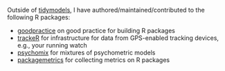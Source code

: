 
Outside of [tidymodels](https://www.tidymodels.org/), I have authored/maintained/contributed to the following R packages:

- [goodpractice](https://github.com/MangoTheCat/goodpractice) on good practice for building R packages
- [trackeR](https://github.com/trackerproject/trackeR) for infrastructure for data from GPS-enabled tracking devices, e.g., your running watch
- [psychomix](https://cran.r-project.org/package=psychomix) for mixtures of psychometric models
- [packagemetrics](https://github.com/ropenscilabs/packagemetrics) for collecting metrics on R packages